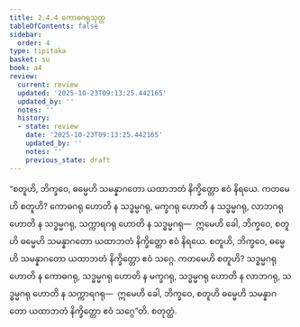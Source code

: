 ```yaml
---
title: 2.4.4 ကောဓဂရုသုတ္တ
tableOfContents: false
sidebar:
  order: 4
type: tipitaka
basket: su
book: a4
review:
  current: review
  updated: '2025-10-23T09:13:25.442165'
  updated_by: ''
  notes: ''
  history:
  - state: review
    date: '2025-10-23T09:13:25.442165'
    updated_by: ''
    notes: ''
    previous_state: draft
---
```



<ReviewStatus review={frontmatter.review} showDetails={true} />

<HypothesisAnnotation frontmatter={frontmatter} />

<DynamicBreadcrumb />

<Division number="84" book="a4" e="ch" v="15" p="396">

<Paragraph number="578" book="a4">
“စတူဟိ, ဘိက္ခဝေ, ဓမ္မေဟိ သမန္နာဂတော ယထာဘတံ နိက္ခိတ္တော ဧဝံ နိရယေ. ကတမေဟိ စတူဟိ? ကောဓဂရု ဟောတိ န သဒ္ဓမ္မဂရု, မက္ခဂရု ဟောတိ န သဒ္ဓမ္မဂရု, လာဘဂရု ဟောတိ န သဒ္ဓမ္မဂရု, သက္ကာရဂရု ဟောတိ န သဒ္ဓမ္မဂရု—  ဣမေဟိ ခေါ, ဘိက္ခဝေ, စတူဟိ ဓမ္မေဟိ သမန္နာဂတော ယထာဘတံ နိက္ခိတ္တော ဧဝံ နိရယေ.
</Paragraph>

<Paragraph number="579" book="a4">
စတူဟိ, ဘိက္ခဝေ, ဓမ္မေဟိ သမန္နာဂတော ယထာဘတံ နိက္ခိတ္တော ဧဝံ သဂ္ဂေ. ကတမေဟိ စတူဟိ? သဒ္ဓမ္မဂရု ဟောတိ န ကောဓဂရု, သဒ္ဓမ္မဂရု ဟောတိ န မက္ခဂရု, သဒ္ဓမ္မဂရု ဟောတိ န လာဘဂရု, သဒ္ဓမ္မဂရု ဟောတိ န သက္ကာရဂရု—  ဣမေဟိ ခေါ, ဘိက္ခဝေ, စတူဟိ ဓမ္မေဟိ သမန္နာဂတော ယထာဘတံ နိက္ခိတ္တော ဧဝံ သဂ္ဂေ”တိ.

</Paragraph>
</Division>

<Paragraph number="580" type="center" book="a4">
စတုတ္ထံ.
</Paragraph>